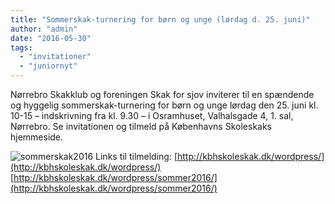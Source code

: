 ```yaml
---
title: "Sommerskak-turnering for børn og unge (lørdag d. 25. juni)"
author: "admin"
date: "2016-05-30"
tags: 
  - "invitationer"
  - "juniornyt"
---
```


Nørrebro Skakklub og foreningen Skak for sjov inviterer til en spændende og hyggelig sommerskak-turnering for børn og unge lørdag den 25. juni kl. 10-15 – indskrivning fra kl. 9.30 – i Osramhuset, Valhalsgade 4, 1. sal, Nørrebro. Se invitationen og tilmeld på Københavns Skoleskaks hjemmeside.

![sommerskak2016](/images/sommerskak2016.png) Links til tilmelding: [http://kbhskoleskak.dk/wordpress/](http://kbhskoleskak.dk/wordpress/) [http://kbhskoleskak.dk/wordpress/sommer2016/](http://kbhskoleskak.dk/wordpress/sommer2016/)
